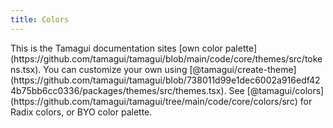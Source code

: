 ```yaml
---
title: Colors
---
```


<Notice theme="blue">
  This is the Tamagui documentation sites [own color
  palette](https://github.com/tamagui/tamagui/blob/main/code/core/themes/src/tokens.tsx).
  You can customize your own using
  [@tamagui/create-theme](https://github.com/tamagui/tamagui/blob/738011d99e1dec6002a916edf424b75bb6cc0336/packages/themes/src/themes.tsx).
  See
  [@tamagui/colors](https://github.com/tamagui/tamagui/tree/main/code/core/colors/src)
  for Radix colors, or BYO color palette.
</Notice>

<ColorsDemo />
